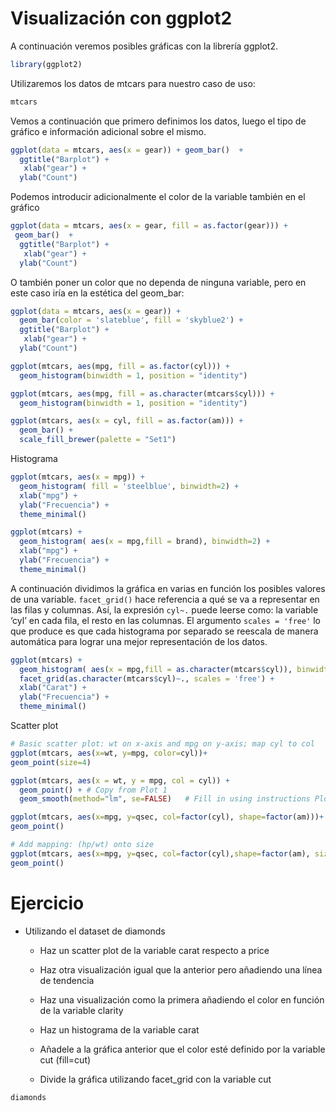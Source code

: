 # Visualización con ggplot2

A continuación veremos posibles gráficas con la librería ggplot2.

```r
library(ggplot2)

```

Utilizaremos los datos de mtcars para nuestro caso de uso:

```r
mtcars
```

Vemos a continuación que primero definimos los datos, luego el tipo de gráfico e información adicional sobre el mismo.

```r
ggplot(data = mtcars, aes(x = gear)) + geom_bar()  + 
  ggtitle("Barplot") + 
   xlab("gear") + 
  ylab("Count")  

```

Podemos introducir adicionalmente el color de la variable también en el gráfico

```r
ggplot(data = mtcars, aes(x = gear, fill = as.factor(gear))) + 
 geom_bar()  + 
  ggtitle("Barplot") + 
   xlab("gear") + 
  ylab("Count") 
```

O también poner un color que no dependa de ninguna variable, pero en este caso iría en la estética del geom_bar:

```r
ggplot(data = mtcars, aes(x = gear)) + 
  geom_bar(color = 'slateblue', fill = 'skyblue2') + 
  ggtitle("Barplot") + 
   xlab("gear") + 
  ylab("Count") 


```

```r
ggplot(mtcars, aes(mpg, fill = as.factor(cyl))) +
  geom_histogram(binwidth = 1, position = "identity")
```

```r
ggplot(mtcars, aes(mpg, fill = as.character(mtcars$cyl))) +
  geom_histogram(binwidth = 1, position = "identity")
```

```r
ggplot(mtcars, aes(x = cyl, fill = as.factor(am))) +
  geom_bar() +
  scale_fill_brewer(palette = "Set1")
```

Histograma

```r
ggplot(mtcars, aes(x = mpg)) + 
  geom_histogram( fill = 'steelblue', binwidth=2) + 
  xlab("mpg") + 
  ylab("Frecuencia") + 
  theme_minimal()
```

```r
ggplot(mtcars) + 
  geom_histogram( aes(x = mpg,fill = brand), binwidth=2) + 
  xlab("mpg") + 
  ylab("Frecuencia") + 
  theme_minimal()
```

A continuación dividimos la gráfica en varias en función los posibles valores de una variable. `facet_grid()` hace referencia a qué se va a representar en las filas y columnas. Así, la expresión `cyl~.` puede leerse como: la variable 'cyl' en cada fila, el resto en las columnas. El argumento `scales = 'free'` lo que produce es que cada histograma por separado se reescala de manera automática para lograr una mejor representación de los datos.

```r
ggplot(mtcars) + 
  geom_histogram( aes(x = mpg,fill = as.character(mtcars$cyl)), binwidth=2) + 
  facet_grid(as.character(mtcars$cyl)~., scales = 'free') +
  xlab("Carat") + 
  ylab("Frecuencia") + 
  theme_minimal()

```

Scatter plot

```r
# Basic scatter plot: wt on x-axis and mpg on y-axis; map cyl to col
ggplot(mtcars, aes(x=wt, y=mpg, color=cyl))+
geom_point(size=4)
```

```r
ggplot(mtcars, aes(x = wt, y = mpg, col = cyl)) +
  geom_point() + # Copy from Plot 1
  geom_smooth(method="lm", se=FALSE)   # Fill in using instructions Plot 2
```

```r
ggplot(mtcars, aes(x=mpg, y=qsec, col=factor(cyl), shape=factor(am)))+
geom_point()
```

```r
# Add mapping: (hp/wt) onto size
ggplot(mtcars, aes(x=mpg, y=qsec, col=factor(cyl),shape=factor(am), size=(hp/wt)))+
geom_point()
```

# Ejercicio

-   Utilizando el dataset de diamonds

    -   Haz un scatter plot de la variable carat respecto a price

    -   Haz otra visualización igual que la anterior pero añadiendo una línea de tendencia

    -   Haz una visualización como la primera añadiendo el color en función de la variable clarity

    -   Haz un histograma de la variable carat

    -   Añadele a la gráfica anterior que el color esté definido por la variable cut (fill=cut)

    -   Divide la gráfica utilizando facet_grid con la variable cut

```r
diamonds
```
